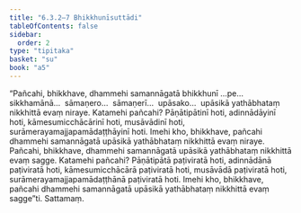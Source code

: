 ```yaml
---
title: "6.3.2–7 Bhikkhunīsuttādi"
tableOfContents: false
sidebar:
  order: 2
type: "tipitaka"
basket: "su"
book: "a5"
---
```



<DynamicBreadcrumb />

<Division number="287–292" book="a5" bookNo="16">

<Paragraph number="1398" book="a5">
“Pañcahi, bhikkhave, dhammehi samannāgatā bhikkhunī …pe…  sikkhamānā…  sāmaṇero…  sāmaṇerī…  upāsako…  upāsikā yathābhataṃ nikkhittā evaṃ niraye. Katamehi pañcahi? Pāṇātipātinī hoti, adinnādāyinī hoti, kāmesumicchācārinī hoti, musāvādinī hoti, surāmerayamajjapamādaṭṭhāyinī hoti. Imehi kho, bhikkhave, pañcahi dhammehi samannāgatā upāsikā yathābhataṃ nikkhittā evaṃ niraye.
</Paragraph>

<Paragraph number="1399" book="a5">
Pañcahi, bhikkhave, dhammehi samannāgatā upāsikā yathābhataṃ nikkhittā evaṃ sagge. Katamehi pañcahi? Pāṇātipātā paṭiviratā hoti, adinnādānā paṭiviratā hoti, kāmesumicchācārā paṭiviratā hoti, musāvādā paṭiviratā hoti, surāmerayamajjapamādaṭṭhānā paṭiviratā hoti. Imehi kho, bhikkhave, pañcahi dhammehi samannāgatā upāsikā yathābhataṃ nikkhittā evaṃ sagge”ti.

</Paragraph>
</Division>

<Paragraph number="1400" type="center" book="a5">
Sattamaṃ.
</Paragraph>